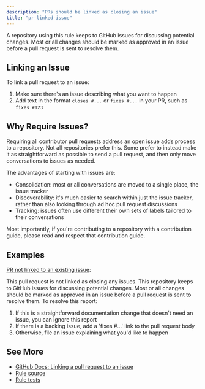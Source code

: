 ```yaml
---
description: "PRs should be linked as closing an issue"
title: "pr-linked-issue"
---
```



<IncludedIn rule="pr-linked-issue" />

A repository using this rule keeps to GitHub issues for discussing potential changes.
Most or all changes should be marked as approved in an issue before a pull request is sent to resolve them.

## Linking an Issue

To link a pull request to an issue:

1. Make sure there's an issue describing what you want to happen
2. Add text in the format `closes #...` or `fixes #...` in your PR, such as `fixes #123`

## Why Require Issues?

Requiring all contributor pull requests address an open issue adds process to a repository.
Not all repositories prefer this.
Some prefer to instead make it as straightforward as possible to send a pull request, and then only move conversations to issues as needed.

The advantages of starting with issues are:

- Consolidation: most or all conversations are moved to a single place, the issue tracker
- Discoverability: it's much easier to search within just the issue tracker, rather than also looking through ad hoc pull request discussions
- Tracking: issues often use different their own sets of labels tailored to their conversations

Most importantly, if you're contributing to a repository with a contribution guide, please read and respect that contribution guide.

## Examples

[PR not linked to an existing issue](https://github.com/JoshuaKGoldberg/OctoGuideExamples/pull/6#issuecomment-2839460254):

<OctoGuideGitHubComment rule="pr-linked-issue">
This pull request is not linked as closing any issues.
This repository keeps to GitHub issues for discussing potential changes.
Most or all changes should be marked as approved in an issue before a pull request is sent to resolve them.
To resolve this report:

<ol>
	<li>
		If this is a straightforward documentation change that doesn't need an
		issue, you can ignore this report
	</li>
	<li>
		If there is a backing issue, add a 'fixes #...' link to the pull request
		body
	</li>
	<li>Otherwise, file an issue explaining what you'd like to happen</li>
</ol>

</OctoGuideGitHubComment>

## See More

- [GitHub Docs: Linking a pull request to an issue](https://docs.github.com/en/issues/tracking-your-work-with-issues/using-issues/linking-a-pull-request-to-an-issue)
- [Rule source](https://github.com/JoshuaKGoldberg/OctoGuide/blob/main/src/rules/prLinkedIssue.ts)
- [Rule tests](https://github.com/JoshuaKGoldberg/OctoGuide/blob/main/src/rules/prLinkedIssue.test.ts)
